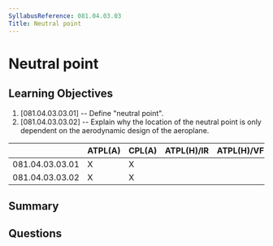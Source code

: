 ```yaml
---
SyllabusReference: 081.04.03.03
Title: Neutral point
---
```


# Neutral point

## Learning Objectives

1. [081.04.03.03.01] -- Define "neutral point".
2. [081.04.03.03.02] -- Explain why the location of the neutral point is only
   dependent on the aerodynamic design of the aeroplane.

|                 | ATPL(A) | CPL(A) | ATPL(H)/IR | ATPL(H)/VFR | CPL(H) | IR  | CBIR(A) |
| --------------- | ------- | ------ | ---------- | ----------- | ------ | --- | ------- |
| 081.04.03.03.01 | X       | X      |            |             |        |     |         |
| 081.04.03.03.02 | X       | X      |            |             |        |     |         |

## Summary

## Questions
